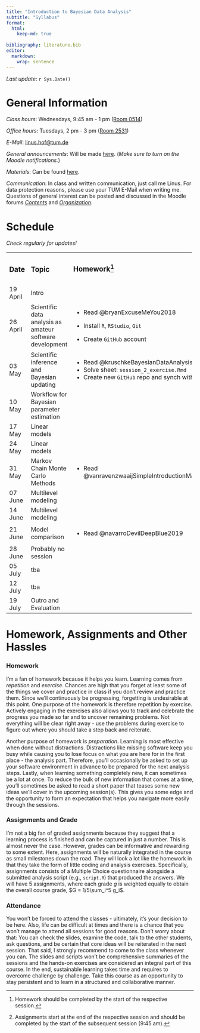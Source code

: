 ```yaml
---
title: "Introduction to Bayesian Data Analysis"
subtitle: "Syllabus"
format:
  html: 
    keep-md: true
  
bibliography: literature.bib
editor: 
  markdown: 
    wrap: sentence
---
```


*Last update*: `r Sys.Date()`

# General Information

*Class hours*: Wednesdays, 9:45 am - 1 pm ([Room 0514](https://portal.mytum.de/campus/roomfinder/roomfinder_viewmap?mapid=193&roomid=0514@0505))

*Office hours*: Tuesdays, 2 pm - 3 pm ([Room 2531](https://portal.mytum.de/campus/roomfinder/roomfinder_viewmap?mapid=196&roomid=2531@0505))

*E-Mail*: [linus.hof\@tum.de](mailto:linus.hof@tum.de)

*General announcements*: Will be made [here](https://www.moodle.tum.de/mod/forum/view.php?id=2429843).
(*Make sure to turn on the Moodle notifications.*)

*Materials*: Can be found [here](https://github.com/linushof/BayesIntro).

*Communication*: In class and written communication, just call me Linus.
For data protection reasons, please use your TUM E-Mail when writing me.
Questions of general interest can be posted and discussed in the Moodle forums [*Contents*](https://www.moodle.tum.de/mod/forum/view.php?id=2569419) and [*Organization*](https://www.moodle.tum.de/mod/forum/view.php?id=2569420).

# Schedule

*Check regularly for updates!*

+----------+----------------------------------------------------------+------------------------------------------------------+--------------------+
| ### Date | ### Topic                                                | ### Homework[^1]                                     | ### Assignment[^2] |
|          |                                                          |                                                      |                    |
|          |                                                          | ###                                                  |                    |
+----------+----------------------------------------------------------+------------------------------------------------------+--------------------+
| 19 April | Intro                                                    |                                                      |                    |
+----------+----------------------------------------------------------+------------------------------------------------------+--------------------+
| 26 April | Scientific data analysis as amateur software development | -   Read @bryanExcuseMeYou2018                       |                    |
|          |                                                          |                                                      |                    |
|          |                                                          | -   Install `R`, `RStudio`, `Git`                    |                    |
|          |                                                          |                                                      |                    |
|          |                                                          | -   Create `GitHub` account                          |                    |
+----------+----------------------------------------------------------+------------------------------------------------------+--------------------+
| 03 May   | Scientific inference and Bayesian updating               | -   Read @kruschkeBayesianDataAnalysis2018           | Assignment 1       |
|          |                                                          | -   Solve sheet: `session_2_exercise.Rmd`            |                    |
|          |                                                          | -   Create new `GitHub` repo and synch with RStudio  |                    |
+----------+----------------------------------------------------------+------------------------------------------------------+--------------------+
| 10 May   | Workflow for Bayesian parameter estimation               |                                                      |                    |
+----------+----------------------------------------------------------+------------------------------------------------------+--------------------+
| 17 May   | Linear models                                            |                                                      | Assignment 2       |
+----------+----------------------------------------------------------+------------------------------------------------------+--------------------+
| 24 May   | Linear models                                            |                                                      |                    |
+----------+----------------------------------------------------------+------------------------------------------------------+--------------------+
| 31 May   | Markov Chain Monte Carlo Methods                         | -   Read @vanravenzwaaijSimpleIntroductionMarkov2018 | Assignment 3       |
+----------+----------------------------------------------------------+------------------------------------------------------+--------------------+
| 07 June  | Multilevel modeling                                      |                                                      |                    |
+----------+----------------------------------------------------------+------------------------------------------------------+--------------------+
| 14 June  | Multilevel modeling                                      |                                                      | Assignment 4       |
+----------+----------------------------------------------------------+------------------------------------------------------+--------------------+
| 21 June  | Model comparison                                         | -   Read @navarroDevilDeepBlue2019                   | Assignment 5       |
+----------+----------------------------------------------------------+------------------------------------------------------+--------------------+
| 28 June  | Probably no session                                      |                                                      |                    |
+----------+----------------------------------------------------------+------------------------------------------------------+--------------------+
| 05 July  | tba                                                      |                                                      |                    |
+----------+----------------------------------------------------------+------------------------------------------------------+--------------------+
| 12 July  | tba                                                      |                                                      |                    |
+----------+----------------------------------------------------------+------------------------------------------------------+--------------------+
| 19 July  | Outro and Evaluation                                     |                                                      |                    |
+----------+----------------------------------------------------------+------------------------------------------------------+--------------------+

[^1]: Homework should be completed by the start of the respective session.

[^2]: Assignments start at the end of the respective session and should be completed by the start of the subsequent session (9:45 am).

# Homework, Assignments and Other Hassles

### Homework

I'm a fan of homework because it helps you learn.
Learning comes from *repetition* and *exercise*.
Chances are high that you forget at least some of the things we cover and practice in class if you don't review and practice them.
Since we'll continuously be progressing, forgetting is undesirable at this point.
One purpose of the homework is therefore repetition by exercise.
Actively engaging in the exercises also allows you to track and celebrate the progress you made so far and to uncover remaining problems.
Not everything will be clear right away - use the problems during exercise to figure out where you should take a step back and reiterate.

Another purpose of homework is *preparation*.
Learning is most effective when done without distractions.
Distractions like missing software keep you busy while causing you to lose focus on what you are here for in the first place - the analysis part.
Therefore, you'll occasionally be asked to set up your software environment in advance to be prepared for the next analysis steps.
Lastly, when learning something completely new, it can sometimes be a lot at once.
To reduce the bulk of new information that comes at a time, you'll sometimes be asked to read a short paper that teases some new ideas we'll cover in the upcoming session(s).
This gives you some edge and the opportunity to form an expectation that helps you navigate more easily through the sessions.

### Assignments and Grade

I'm not a big fan of graded assignments because they suggest that a learning process is finished and can be captured in just a number.
This is almost never the case.
However, grades can be informative and rewarding to some extent.
Here, assignments will be naturally integrated in the course as small milestones down the road.
They will look a lot like the homework in that they take the form of little coding and analysis exercises.
Specifically, assignments consists of a Multiple Choice questionnaire alongside a submitted analysis script (e.g., `script.R`) that produced the answers.
We will have $5$ assignments, where each grade $g$ is weighted equally to obtain the overall course grade, $G = 1/5\sum_i^5 g_i$.

### Attendance

You won't be forced to attend the classes - ultimately, it's your decision to be here.
Also, life can be difficult at times and there is a chance that you won't manage to attend all sessions for good reasons.
Don't worry about that: You can check the slides, examine the code, talk to the other students, ask questions, and be certain that core ideas will be reiterated in the next session.
That said, I strongly recommend to come to the class whenever you can.
The slides and scripts won't be comprehensive summaries of the sessions and the hands-on exercises are considered an integral part of this course.
In the end, sustainable learning takes time and requires to overcome challenge by challenge.
Take this course as an opportunity to stay persistent and to learn in a structured and collaborative manner.
